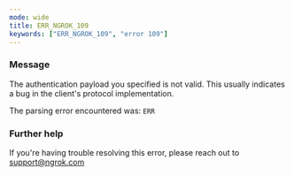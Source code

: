 ```yaml
---
mode: wide
title: ERR_NGROK_109
keywords: ["ERR_NGROK_109", "error 109"]
---
```


### Message

The authentication payload you specified is not valid.
This usually indicates a bug in the client's protocol implementation.

The parsing error encountered was:
`ERR`

### Further help

If you're having trouble resolving this error, please reach out to [support@ngrok.com](mailto:support@ngrok.com?subject=Help%20with%20ERR_NGROK_109)
